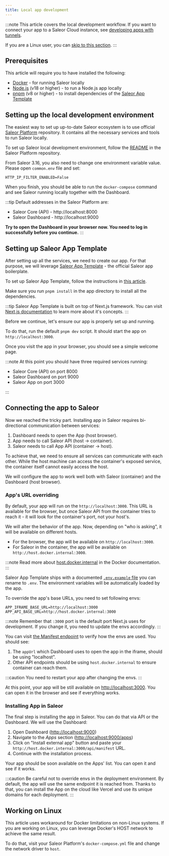 ```yaml
---
title: Local app development
---
```


:::note
This article covers the local development workflow. If you want to connect your app to a Saleor Cloud instance, see [developing apps with tunnels](developer/extending/apps/developing-with-tunnels.mdx).

If you are a Linux user, you can [skip to this section](#working-on-linux).
:::

## Prerequisites

This article will require you to have installed the following:

- [Docker](https://www.docker.com/) - for running Saleor locally
- [Node.js](https://nodejs.org/en/) (v18 or higher) - to run a Node.js app locally
- [pnpm](https://pnpm.io/) (v8 or higher) - to install dependencies of the [Saleor App Template](developer/extending/apps/developing-apps/app-template.mdx)

## Setting up the local development environment

The easiest way to set up up-to-date Saleor ecosystem is to use official [Saleor Platform](https://github.com/saleor/saleor-platform) repository. It contains all the necessary services and tools to run Saleor locally.

To set up Saleor local development environment, follow the [README](https://github.com/saleor/saleor-platform) in the Saleor Platform repository.

From Saleor 3.16, you also need to change one environment variable value. Please open `common.env` file and set:

```
HTTP_IP_FILTER_ENABLED=False
```

When you finish, you should be able to run the `docker-compose` command and see Saleor running locally together with the Dashboard.

:::tip
Default addresses in the Saleor Platform are:

- Saleor Core (API) - http://localhost:8000
- Saleor Dashboard - http://localhost:9000

**Try to open the Dashboard in your browser now. You need to log in successfully before you continue.**
:::

## Setting up Saleor App Template

After setting up all the services, we need to create our app. For that purpose, we will leverage [Saleor App Template](https://github.com/saleor/saleor-app-template) - the official Saleor app boilerplate.

To set up Saleor App Template, follow the instructions in [this article](developer/extending/apps/developing-apps/app-template.mdx).

Make sure you run `pnpm install` in the app directory to install all the dependencies.

:::tip
Saleor App Template is built on top of Next.js framework. You can visit [Next.js documentation](https://nextjs.org/) to learn more about it's concepts.
:::

Before we continue, let's ensure our app is properly set up and running.

To do that, run the default `pnpm dev` script. It should start the app on `http://localhost:3000`.

Once you visit the app in your browser, you should see a simple welcome page.

:::note
At this point you should have three required services running:

- Saleor Core (API) on port 8000
- Saleor Dashboard on port 9000
- Saleor App on port 3000

:::

## Connecting the app to Saleor

Now we reached the tricky part. Installing app in Saleor requires bi-directional communication between services:

1. Dashboard needs to open the App (host browser).
2. App needs to call Saleor API (host -> container).
3. Saleor needs to call App API (container -> host).

To achieve that, we need to ensure all services can communicate with each other. While the host machine can access the container's exposed service, the container itself cannot easily access the host.

We will configure the app to work well both with Saleor (container) and the Dashboard (host browser).

### App's URL overriding

By default, your app will run on the `http://localhost:3000`. This URL is available for the browser, but once Saleor API from the container tries to reach it - it will look for the container's port, not your host's.

We will alter the behavior of the app. Now, depending on "who is asking", it will be available on different hosts.

- For the browser, the app will be available on `http://localhost:3000`.
- For Saleor in the container, the app will be available on `http://host.docker.internal:3000`.

:::note
Read more about [host.docker.internal](https://docs.docker.com/desktop/networking/#i-want-to-connect-from-a-container-to-a-service-on-the-host) in the Docker documentation.
:::

Saleor App Template ships with a documented [`.env.example` file](https://github.com/saleor/saleor-app-template/blob/main/.env.example) you can rename to `.env`. The environment variables will be automatically loaded by the app.

To override the app's base URLs, you need to set following envs:

```dotenv
APP_IFRAME_BASE_URL=http://localhost:3000
APP_API_BASE_URL=http://host.docker.internal:3000
```

:::note
Remember that `:3000` port is the default port Next.js uses for development. If you change it, you need to update the envs accordingly.
:::

You can visit [the Manifest endpoint](https://github.com/saleor/saleor-app-template/blob/main/src/pages/api/manifest.ts) to verify how the envs are used. You should see:

1. The `appUrl` which Dashboard uses to open the app in the iframe, should be using "localhost".
2. Other API endpoints should be using `host.docker.internal` to ensure container can reach them.

:::caution
You need to restart your app after changing the envs.
:::

At this point, your app will be still available on [http://localhost:3000](http://localhost:3000). You can open it in the browser and see if everything works.

### Installing App in Saleor

The final step is installing the app in Saleor. You can do that via API or the Dashboard. We will use the Dashboard:

1. Open Dashboard ([http://localhost:9000](http://localhost:9000))
2. Navigate to the _Apps_ section ([http://localhost:9000/apps](http://localhost:9000/apps))
3. Click on "Install external app" button and paste your `http://host.docker.internal:3000/api/manifest` URL.
4. Continue with the installation process.

Your app should be soon available on the Apps' list. You can open it and see if it works.

:::caution
Be careful not to override envs in the deployment environment. By default, the app will use the same endpoint it is reached from.
Thanks to that, you can install the App on the cloud like Vercel and use its unique domains for each deployment.
:::

## Working on Linux

This article uses workaround for Docker limitations on non-Linux systems. If you are working on Linux, you can leverage Docker's HOST network to achieve the same result.

To do that, visit your Saleor Platform's `docker-compose.yml` file and change the network driver to `host`.
